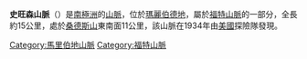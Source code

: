 {{coord|77|0|S|145|0|W|display=title}}

'''史旺森山脈'''（{{lang-en|Swanson Mountains}}）是[[南極洲|南極洲]]的[[山脈|山脈]]，位於[[瑪麗伯德地|瑪麗伯德地]]，屬於[[福特山脈|福特山脈]]的一部分，全長約15公里，處於[[桑德斯山|桑德斯山]]東南面11公里，該山脈在1934年由[[美國|美國]]探險隊發現。

{{DEFAULTSORT:Swanson Mountains}}
[[Category:馬里伯地山脈|Category:馬里伯地山脈]]
[[Category:福特山脈|Category:福特山脈]]


{{MarieByrdLand-geo-stub}}